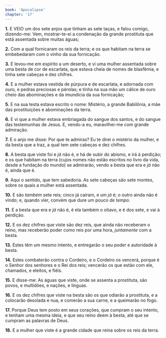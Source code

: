 ```yaml
---
book: 'Apocalipse'
chapter: '17'
---
```


**1.** E VEIO um dos sete anjos que tinham as sete taças, e falou comigo, dizendo-me: Vem, mostrar-te-ei a condenação da grande prostituta que está assentada sobre muitas águas;

**2.** Com a qual fornicaram os reis da terra; e os que habitam na terra se embebedaram com o vinho da sua fornicação.

**3.** E levou-me em espírito a um deserto, e vi uma mulher assentada sobre uma besta de cor de escarlata, que estava cheia de nomes de blasfêmia, e tinha sete cabeças e dez chifres.

**4.** E a mulher estava vestida de púrpura e de escarlata, e adornada com ouro, e pedras preciosas e pérolas; e tinha na sua mão um cálice de ouro cheio das abominações e da imundícia da sua fornicação;

**5.** E na sua testa estava escrito o nome: Mistério, a grande Babilônia, a mãe das prostituições e abominações da terra.

**6.** E vi que a mulher estava embriagada do sangue dos santos, e do sangue das testemunhas de Jesus. E, vendo-a eu, maravilhei-me com grande admiração.

**7.** E o anjo me disse: Por que te admiras? Eu te direi o mistério da mulher, e da besta que a traz, a qual tem sete cabeças e dez chifres.

**8.** A besta que viste foi e *já* não é, e há de subir do abismo, e irá à perdição; e os que habitam na terra (cujos nomes não estão escritos no livro da vida, desde a fundação do mundo) se admirarão, vendo a besta que era e *já* não é, ainda que é.

**9.** Aqui o sentido, que tem sabedoria. As sete cabeças são sete montes, sobre os quais a mulher está assentada.

**10.** E são *também* sete reis; cinco já caíram, e um *já* é; o outro ainda não é vindo; e, quando vier, convém que dure um pouco *de tempo*.

**11.** E a besta que era e *já* não é, é ela também o oitavo, e é dos sete, e vai à perdição.

**12.** E os dez chifres que viste são dez reis, que ainda não receberam o reino, mas receberão poder como reis por uma hora, *juntamente* com a besta.

**13.** Estes têm um mesmo intento, e entregarão o seu poder e autoridade à besta.

**14.** Estes combaterão contra o Cordeiro, e o Cordeiro os vencerá, porque é o Senhor dos senhores e o Rei dos reis; vencerão os que estão com ele, chamados, e eleitos, e fiéis.

**15.** E disse-me: As águas que viste, onde se assenta a prostituta, são povos, e multidões, e nações, e línguas.

**16.** E os dez chifres que viste na besta são os que odiarão a prostituta, e a colocarão desolada e nua, e comerão a sua carne, e a queimarão no fogo.

**17.** Porque Deus tem posto em seus corações, que cumpram o seu intento, e tenham uma mesma ideia, e que seu reino deem à besta, até que se cumpram as palavras de Deus.

**18.** E a mulher que viste é a grande cidade que reina sobre os reis da terra.